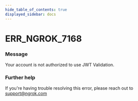 ```yaml
---
hide_table_of_contents: true
displayed_sidebar: docs
---
```



# ERR_NGROK_7168

### Message

Your account is not authorized to use JWT Validation.

<ErrorDetails error="err_ngrok_7168" />

### Further help

If you're having trouble resolving this error, please reach out to [support@ngrok.com](mailto:support@ngrok.com?subject=Help%20with%20ERR_NGROK_7168)
